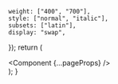 	weight: ["400", "700"],
	style: ["normal", "italic"],
	subsets: ["latin"],
	display: "swap",
});
	return (
		<main className={roboto.className}>
			<Component {...pageProps} />
		</main>
	);
}
